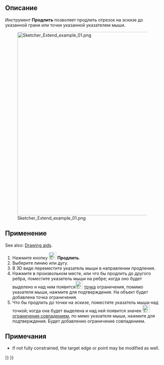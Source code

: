 <languages/>

{{Docnav/ru
|[[Sketcher_Split/ru|Разделить ребро]]
|[[Sketcher_External/ru|Внешняя геометрия]]
|[[Sketcher_Workbench/ru|Скетчер]]
|IconL=Sketcher_Split.svg
|IconR=Sketcher_External.svg
|IconC=Workbench_Sketcher.svg
}}

<div class="mw-translate-fuzzy">
{{GuiCommand/ru
|Name=Sketcher Extend
|Name/ru=Продлить
|Workbenches=[[Sketcher_Workbench/ru|Sketcher]]
|Shortcut={{KEY|G}} {{KEY|Q}}
|MenuLocation=Эскиз → Геометрия эскиза → Продлить
|Version=0.17
|SeeAlso=[[Sketcher_Trimming/ru|Обрезать]]
}}
</div>

<span id="Description"></span>
==Описание==

<div class="mw-translate-fuzzy">
Инструмент '''Продлить''' позволяет продлить отрезок на эскизе до указанной грани или точки указанной указателем мыши.
</div>

[[File:Sketcher Extend example 01.png|none|600px]]
<div class="mw-translate-fuzzy">
{{Caption|Слева показано (1), два элемента эскиза перед операцией; в середине (2), линия продлена до дуги; справа (3), конечный результат.}}
</div>

<span id="Usage"></span>
==Применение==

See also: [[Sketcher_Workbench#Drawing_aids|Drawing aids]].

<div class="mw-translate-fuzzy">
# Нажмите кнопку [[File:Sketcher Extend.svg|24px]] '''Продлить'''.
# Выберите линию или дугу.
# В 3D виде переместите указатель мыши в направлении продления.
# Нажмите в произвольном месте, или что бы продлить до другого ребра, поместите указатель мыши на ребре; когда оно будет выделено и над ним появится[[File:Sketcher ConstrainPointOnObject.png|24px]] [[Sketcher ConstrainPointOnObject/ru|точка]] ограничения, помимо указателя мыши, нажмите для подтверждения. На объект будет добавлена точка ограничения.
# Что бы продлить до точки на эскизе, поместите указатель мыши над точкой; когда она будет выделена и над ней появится значек [[File:Sketcher ConstrainCoincident.png|24px]] [[Sketcher ConstrainCoincident|ограничения совпадением]], по мимо указателя мыши, нажмите для подтверждения. Будет добавленио ограничение совпадением.
</div>

<span id="Notes"></span>
==Примечания==

* If not fully constrained, the target edge or point may be modified as well.


{{Docnav/ru
|[[Sketcher_Split/ru|Разделить ребро]]
|[[Sketcher_External/ru|Внешняя геометрия]]
|[[Sketcher_Workbench/ru|Скетчер]]
|IconL=Sketcher_Split.svg
|IconR=Sketcher_External.svg
|IconC=Workbench_Sketcher.svg
}}

{{Sketcher_Tools_navi{{#translation:}}}}
{{Userdocnavi{{#translation:}}}}